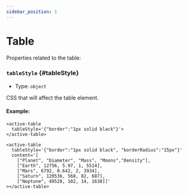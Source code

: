 ```yaml
---
sidebar_position: 1
---
```


# Table

Properties related to the table:

### `tableStyle` {#tableStyle}

- Type: `object`
<!-- CSSObject - min width not allowed -->

CSS that will affect the table element.

#### Example:


<active-table
  tableStyle='{"border":"1px solid black", "borderRadius":"4px"}'
  content='[
  ["Planet", "Diameter", "Mass", "Moons","Density"],
  ["Earth", 12756, 5.97, 1, 5514],
  ["Mars", 6792, 0.642, 2, 3934],
  ["Saturn", 120536, 568, 82, 687],
  ["Neptune", 49528, 102, 14, 1638]]'>
</active-table>


<Tabs>
<TabItem value="js" label="Sample">

```text
<active-table
  tableStyle='{"border":"1px solid black"}'>
</active-table>
```

</TabItem>
<TabItem value="py" label="Full Code">

```text
<active-table
  tableStyle='{"border":"1px solid black", "borderRadius":"15px"}'
  content='[
    ["Planet", "Diameter", "Mass", "Moons","Density"],
    ["Earth", 12756, 5.97, 1, 5514],
    ["Mars", 6792, 0.642, 2, 3934],
    ["Saturn", 120536, 568, 82, 687],
    ["Neptune", 49528, 102, 14, 1638]]'
></active-table>
```

</TabItem>
</Tabs>
